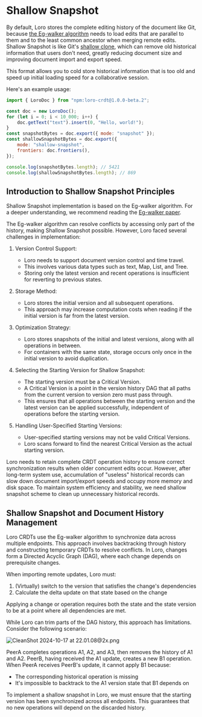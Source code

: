 # Shallow Snapshot

By default, Loro stores the complete editing history of the document like Git,
because [the Eg-walker algorithm](https://loro.dev/docs/advanced/event_graph_walker) 
needs to load edits that are parallel to them and to the least common ancestor when 
merging remote edits.  Shallow Snapshot is like Git's 
[shallow clone](https://github.blog/open-source/git/get-up-to-speed-with-partial-clone-and-shallow-clone/), 
which can remove old historical information that users don't need, greatly reducing document 
size and improving document import and export speed. 

This format allows you to cold store historical information that is too old and
speed up initial loading speed for a collaborative session.

Here's an example usage:

```jsx
import { LoroDoc } from "npm:loro-crdt@1.0.0-beta.2";

const doc = new LoroDoc();
for (let i = 0; i < 10_000; i++) {
    doc.getText("text").insert(0, "Hello, world!");
}
const snapshotBytes = doc.export({ mode: "snapshot" });
const shallowSnapshotBytes = doc.export({
    mode: "shallow-snapshot",
    frontiers: doc.frontiers(),
});

console.log(snapshotBytes.length); // 5421
console.log(shallowSnapshotBytes.length); // 869
```

## Introduction to Shallow Snapshot Principles

Shallow Snapshot implementation is based on the Eg-walker algorithm. For a
deeper understanding, we recommend reading the
[Eg-walker paper](https://arxiv.org/html/2409.14252v1).

The Eg-walker algorithm can resolve conflicts by accessing only part of the
history, making Shallow Snapshot possible. However, Loro faced several
challenges in implementation:

1. Version Control Support:
   - Loro needs to support document version control and time travel.
   - This involves various data types such as text, Map, List, and Tree.
   - Storing only the latest version and recent operations is insufficient for
     reverting to previous states.

2. Storage Method:
   - Loro stores the initial version and all subsequent operations.
   - This approach may increase computation costs when reading if the initial
     version is far from the latest version.
3. Optimization Strategy:
   - Loro stores snapshots of the initial and latest versions, along with all
     operations in between.
   - For containers with the same state, storage occurs only once in the initial
     version to avoid duplication.

4. Selecting the Starting Version for Shallow Snapshot:
   - The starting version must be a Critical Version.
   - A Critical Version is a point in the version history DAG that all paths
     from the current version to version zero must pass through.
   - This ensures that all operations between the starting version and the
     latest version can be applied successfully, independent of operations
     before the starting version.

5. Handling User-Specified Starting Versions:
   - User-specified starting versions may not be valid Critical Versions.
   - Loro scans forward to find the nearest Critical Version as the actual
     starting version.

Loro needs to retain complete CRDT operation history to ensure correct
synchronization results when older concurrent edits occur. However, after
long-term system use, accumulation of "useless" historical records can slow down
document import/export speeds and occupy more memory and disk space. To maintain
system efficiency and stability, we need shallow snapshot scheme to clean up
unnecessary historical records.

## Shallow Snapshot and Document History Management

Loro CRDTs use the Eg-walker algorithm to synchronize data across multiple endpoints. 
This approach involves backtracking through history and constructing temporary CRDTs 
to resolve conflicts. In Loro, changes form a Directed Acyclic Graph (DAG), where each 
change depends on prerequisite changes.

When importing remote updates, Loro must:
1. (Virtually) switch to the version that satisfies the change's dependencies
2. Calculate the delta update on that state based on the change

Applying a change or operation requires both the state and the state version to be at a point where all dependencies are met.

While Loro can trim parts of the DAG history, this approach has limitations. Consider the following scenario:

![CleanShot 2024-10-17 at 22.01.08@2x.png](./shallow-imgs/CleanShot_2024-10-17_at_22.01.082x.png)

PeerA completes operations A1, A2, and A3, then removes the history of A1 and A2. 
PeerB, having received the A1 update, creates a new B1 operation. When PeerA receives 
PeerB's update, it cannot apply B1 because:
- The corresponding historical operation is missing
- It's impossible to backtrack to the A1 version state that B1 depends on

To implement a shallow snapshot in Loro, we must ensure that the starting version has been 
synchronized across all endpoints. This guarantees that no new operations will depend on the 
discarded history.
